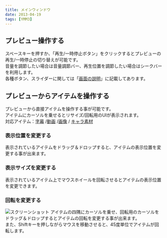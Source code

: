 ```yaml
---
title: メインウィンドウ
date: 2013-04-19
tags: [YMM3]
---
```

## プレビュー操作する
スペースキーを押すか、「再生/一時停止ボタン」をクリックするとプレビューの再生/一時停止の切り替えが可能です。  
音量を調節したい場合は音量調節バー、再生位置を調節したい場合はシークバーを利用します。  
各種ボタン、スライダーに関しては「[画面の説明]()」に記載してあります。

## プレビューからアイテムを操作する
プレビューから直接アイテムを操作する事が可能です。  
アイテムにカーソルを乗せるとリサイズ/回転用のUIが表示されます。  
対応アイテム：[字幕](/ymm3/help/editor/h201341914151668/) /[動画](/ymm3/help/editor/h201341914156976/) /[画像](/ymm3/help/editor/h2013419141524833/) / [キャラ素材](/ymm3/help/editor/h2013419141542403/)

### 表示位置を変更する
表示されているアイテムをドラッグ＆ドロップすると、アイテムの表示位置を変更する事が出来ます。

### 表示サイズを変更する
表示されているアイテム上でマウスホイールを回転させるとアイテムの表示位置を変更できます。

### 回転を変更する
![スクリーンショット](h2013419141319788-1.jpg)
アイテムの四隅にカーソルを乗せ、回転用のカーソルをドラッグ＆ドロップするとアイテムの回転を変更する事が出来ます。  
また、Shiftキーを押しながらマウスを移動させると、45度単位でアイテムが回転します。